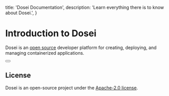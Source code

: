 
  title: 'Dosei Documentation',
  description:
    'Learn everything there is to know about Dosei.',
}

[//]: # (export const sections = [)

[//]: # (  { title: 'Before you begin', id: 'before-you-begin' },)

[//]: # (    { title: 'Next steps', id: 'next-steps' },)

[//]: # (])

<HeroPattern />

# Introduction to Dosei

Dosei is an [open source](https://github.com/doseiai/engine) developer platform for creating, deploying, and managing containerized applications.


<div className="not-prose mb-16 mt-6 flex gap-3">
  <Button href="/getting-started" arrow="right" children="Getting started" />
</div>

## License

Dosei is an open-source project under the [Apache-2.0 license](https://github.com/doseiai/engine?tab=readme-ov-file).

<Discord />


